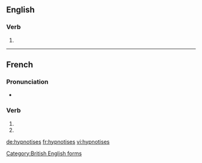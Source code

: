 {{also|hypnotisés}}
==English==

===Verb===
{{head|en|verb form}}

# {{en-third-person singular of|hypnotise}}

[[Category:British English forms]]

----

==French==

===Pronunciation===
* {{homophones|lang=fr|hypnotise|hypnotisent}}

===Verb===
{{fr-verb-form}}

# {{inflection of|hypnotiser||2|s|pres|indc|lang=fr}}
# {{inflection of|hypnotiser||2|s|pres|subj|lang=fr}}

[[de:hypnotises]]
[[fr:hypnotises]]
[[vi:hypnotises]]